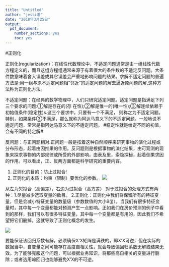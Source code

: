 ---
title: "Untitled"
author: "jessi潘"
date: "2018年3月25日"
output: 
  pdf_document: 
    number_sections: yes
    toc: yes
---
#正则化

正则化(regularization)：在线性代数理论中，不适定问题通常是由一组线性代数方程定义的，而且这组方程组通常来源于有着很大的条件数的不适定反问题。大条件数意味着舍入误差或其它误差会严重地影响问题的结果。求解不适定问题的普遍方法是:用一组与原不适定问题相"邻近"的适定问题的解去逼近原问题的解,这种方法称为正则化方法。

不适定问题：在经典的数学物理中，人们只研究适定问题。适定问题是指满足下列三个要求的问题:①解是存在的(存 在性);②解是惟一的(唯一性);③解连续依赖于初始值条件(稳定性)s.这三个要求中，只要有一个不满足， 则称之为不适定问题。特别，如果条件③不满足，那么就称为阿达马意义下的不适定问题。一般地说不适定问题，常常是指阿达马意义下的不适定问题。
#稳定性就是给定不同的初值，会有不同的特定解#

反问题：与正问题相对.正问题一般是按着这种自然顺序来研究事物的演化过程或分布形态，起着由因推果的作用。反问题则是根据事物的演化结果，由可观测的现象来探求事物的内部规律或所受的外部影响，由表及里，索隐探秘，起着倒果求因的作用。可以看出，正、反两方面都是科学研究的重要内容。

1. 正则化的目的：防止过拟合!
2. 正则化的本质：约束（限制）要优化的参数。
![](http://i2.tiimg.com/611786/bfb7acc8566946b1.png)


从左为欠拟合（高偏差），右边为过拟合（高方差）
对于过拟合的处理方式有两种：1.尽量减少选取变量的数目。
                2.正则化：正则化中我们将保留所有的特征变量，但是会减小特征变量的数量级（参数数值的大小θ(j)）。当我们有很多特征变量时，其中每一个变量都能对预测产生一点影响。正如我们在房价预测的例子中看到的那样，我们可以有很多特征变量，其中每一个变量都是有用的，因此我们不希望把它们删掉，这就导致了正则化概念的发生。

![](http://i2.tiimg.com/611786/7e2dbe8176ff7b2f.png)

要能保证该回归系数有解，必须确保X’X矩阵是满秩的，即X’X可逆，但在实际的数据当中，自变量之间可能存在高度自相关性，就会导致偏回归系数无解或结果无效。为了能够克服这个问题，可以根据业务知识，将那些高自相关的变量进行删除；或者选用岭回归也能够避免X’X的不可逆。
